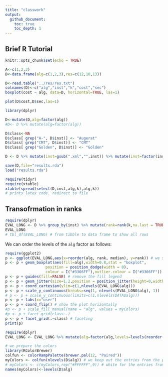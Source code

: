 ```yaml
---
title: "classwork"
output: 
  github_document:
    toc: true
    toc_depth: 1
---
```


## Brief R Tutorial ##

```r
knitr::opts_chunk$set(echo = TRUE)
```

```r
A<-c(1,2,3)
D<-data.frame(alg=c(1,2,3),res=c(12,10,13))

D<-read.table("../res/res.txt")
colnames(D)<-c("alg","inst","k","cost","sec")
boxplot(cost ~ alg, data=D, horizontal=TRUE, las=1)
```

```r
plot(D$cost,D$sec,las=1)
```


```r
library(dplyr)

D<-mutate(D,alg=factor(alg))
#D<- D %>% mutate(alg=factor(alg))

D$class<-NA
D$class[ grep("A-", D$inst)] <- "Augerat"
D$class[ grep("CMT", D$inst)] <- "CMT"
D$class[ grep("Golden", D$inst)] <- "Golden"

D <- D %>% mutate(inst=gsub(".xml","",inst)) %>% mutate(inst=factor(inst))
```


```r
save(D,file="results.rda")
load("results.rda")
```

```r
require(tidyr)
require(xtable)
xtable(spread(select(D,inst,alg,k),alg,k))
# prints latex code. redirect to file
```

## Transofrmation in ranks 

```r
require(dplyr)
EVAL_LONG <- D %>% group_by(inst) %>% mutate(rank=rank(k,na.last = TRUE)) %>% ungroup()
EVAL_LONG
# tbl_df(EVAL_LONG) # from tibble to data frame to show all rows 
```

We can order the levels of the `alg` factor as follows:


```r
require(ggplot2)
p <- ggplot(EVAL_LONG,aes(x=reorder(alg, rank, median), y=rank)) # we start the plot saying which data and aestetics to use
p <- p + geom_boxplot(aes(fill=alg),width=0.8,stat = "boxplot",
                  position = position_dodge(width = 0),
                  colour = I("#3366FF"),outlier.colour = I("#3366FF"))
p <- p + guides(fill=FALSE) # remove the fill legend
p <- p + geom_jitter(size=1.2,position = position_jitter(height=0,width=0.4))
p <- p + coord_cartesian(ylim=c(1,nlevels(EVAL_LONG$alg))) 
p <- p + scale_y_continuous(breaks=seq(1, nlevels(EVAL_LONG$alg), 1))
# p <- p + scale_y_continuous(limits=c(1,nlevels(DATA$alg)))
p <- p + labs(x="user")
p <- p + coord_flip() # show the plot horizontally
#p <- p + scale_fill_manual(name = "alg", values = myColors)
#p <- p + facet_grid(class~.)
p <- p + facet_grid(.~class) # faceting
print(p)
```


```r
require(dplyr)
EVAL_LONG <- EVAL_LONG %>% mutate(alg=factor(alg,levels=levels(reorder(EVAL_LONG$alg, EVAL_LONG$rank, median))))
```

```r
# we prepare the colors
library(RColorBrewer)
colfun <- colorRampPalette(brewer.pal(12, "Paired"))
myColors <- colfun(nlevels(D$alg)) # we keep out the entries from the previous year
# myColors <- c(myColors,rep("#FFFFFF",9)) # white for the entries from the previous year
names(myColors)<-levels(D$alg)
```
